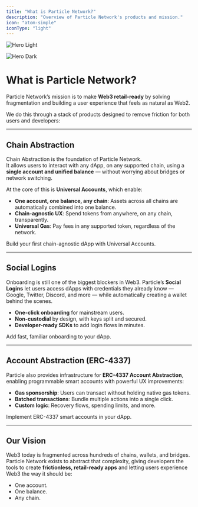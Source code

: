 ```yaml
---
title: "What is Particle Network?"
description: "Overview of Particle Network's products and mission."
icon: "atom-simple"
iconType: "light"
---
```


<img
  className="block dark:hidden"
  src="/images/hero-dark.png"
  alt="Hero Light"
/>

<img
  className="hidden dark:block"
  src="/images/hero-dark.png"
  alt="Hero Dark"
/>

# What is Particle Network?

Particle Network’s mission is to make **Web3 retail-ready** by solving fragmentation and building a user experience that feels as natural as Web2.  

We do this through a stack of products designed to remove friction for both users and developers:

---

## Chain Abstraction

Chain Abstraction is the foundation of Particle Network.  
It allows users to interact with any dApp, on any supported chain, using a **single account and unified balance** — without worrying about bridges or network switching.

At the core of this is **Universal Accounts**, which enable:  

- **One account, one balance, any chain**: Assets across all chains are automatically combined into one balance.  
- **Chain-agnostic UX**: Spend tokens from anywhere, on any chain, transparently.  
- **Universal Gas**: Pay fees in any supported token, regardless of the network.  

<Card title="Start with Universal Accounts" icon="wand-magic-sparkles" href="/universal-accounts/cha/web-quickstart">
  Build your first chain-agnostic dApp with Universal Accounts.
</Card>

---

## Social Logins

Onboarding is still one of the biggest blockers in Web3. Particle’s **Social Logins** let users access dApps with credentials they already know — Google, Twitter, Discord, and more — while automatically creating a wallet behind the scenes.  

- **One-click onboarding** for mainstream users.  
- **Non-custodial** by design, with keys split and secured.  
- **Developer-ready SDKs** to add login flows in minutes.  

<Card title="Integrate Social Logins" icon="address-card" href="/social-login/overview">
  Add fast, familiar onboarding to your dApp.
</Card>

---

## Account Abstraction (ERC-4337)

Particle also provides infrastructure for **ERC-4337 Account Abstraction**, enabling programmable smart accounts with powerful UX improvements:  

- **Gas sponsorship**: Users can transact without holding native gas tokens.  
- **Batched transactions**: Bundle multiple actions into a single click.  
- **Custom logic**: Recovery flows, spending limits, and more.  

<Card title="Explore Account Abstraction" icon="cogs" href="/account-abstraction/overview">
  Implement ERC-4337 smart accounts in your dApp.
</Card>

---

## Our Vision

Web3 today is fragmented across hundreds of chains, wallets, and bridges. Particle Network exists to abstract that complexity, giving developers the tools to create **frictionless, retail-ready apps** and letting users experience Web3 the way it should be:  
- One account.  
- One balance.  
- Any chain.  
